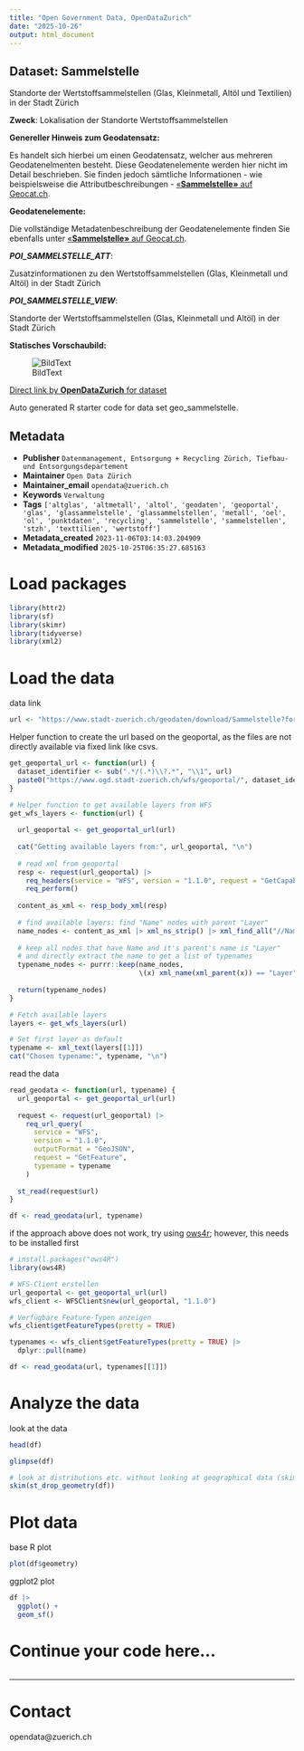 ```yaml
---
title: "Open Government Data, OpenDataZurich"
date: "2025-10-26"
output: html_document
---
```


## Dataset: Sammelstelle

Standorte der Wertstoffsammelstellen (Glas, Kleinmetall, Altöl und Textilien) in der Stadt Zürich

**Zweck**: Lokalisation der Standorte Wertstoffsammelstellen

**Genereller Hinweis zum Geodatensatz:**

Es handelt sich hierbei um einen Geodatensatz, welcher aus mehreren Geodatenelmenten besteht. Diese Geodatenelemente werden hier nicht im Detail beschrieben. Sie finden jedoch sämtliche Informationen - wie beispielsweise die Attributbeschreibungen - [«**Sammelstelle»** auf Geocat.ch](https://www.geocat.ch/geonetwork/srv/ger/catalog.search#/metadata/da0108f9-d3b8-48cb-9e22-a85fb7dd17d6).
			   

**Geodatenelemente:**

Die vollständige Metadatenbeschreibung der Geodatenelemente finden Sie ebenfalls unter [«**Sammelstelle»** auf Geocat.ch](https://www.geocat.ch/geonetwork/srv/ger/md.viewer#/full_view/da0108f9-d3b8-48cb-9e22-a85fb7dd17d6).

***POI_SAMMELSTELLE_ATT***: 

Zusatzinformationen zu den Wertstoffsammelstellen (Glas, Kleinmetall und Altöl) in der Stadt Zürich


***POI_SAMMELSTELLE_VIEW***: 

Standorte der Wertstoffsammelstellen (Glas, Kleinmetall und Altöl) in der Stadt Zürich




**Statisches Vorschaubild:**

![BildText](https://www.gis.stadt-zuerich.ch/zueriplan_docs/geocat/da0108f9-d3b8-48cb-9e22-a85fb7dd17d6.png)



[Direct link by **OpenDataZurich** for dataset](https://data.stadt-zuerich.ch/dataset/geo_sammelstelle)

Auto generated R starter code for data set geo_sammelstelle.

## Metadata

- **Publisher** `Datenmanagement, Entsorgung + Recycling Zürich, Tiefbau- und Entsorgungsdepartement`
- **Maintainer** `Open Data Zürich`
- **Maintainer_email** `opendata@zuerich.ch`
- **Keywords** `Ver­walt­ung`
- **Tags** `['altglas', 'altmetall', 'altol', 'geodaten', 'geoportal', 'glas', 'glassammelstelle', 'glassammelstellen', 'metall', 'oel', 'ol', 'punktdaten', 'recycling', 'sammelstelle', 'sammelstellen', 'stzh', 'texttilien', 'wertstoff']`
- **Metadata_created** `2023-11-06T03:14:03.204909`
- **Metadata_modified** `2025-10-25T06:35:27.685163`


# Load packages

```r
library(httr2)
library(sf)
library(skimr)
library(tidyverse)
library(xml2)
```

# Load the data

data link
```r
url <- "https://www.stadt-zuerich.ch/geodaten/download/Sammelstelle?format=geojson_link"
```


Helper function to create the url based on the geoportal, as the files are not directly available via fixed link like csvs.
```r
get_geoportal_url <- function(url) {
  dataset_identifier <- sub(".*/(.*)\\?.*", "\\1", url)
  paste0("https://www.ogd.stadt-zuerich.ch/wfs/geoportal/", dataset_identifier)
}
```

```r
# Helper function to get available layers from WFS
get_wfs_layers <- function(url) {
  
  url_geoportal <- get_geoportal_url(url)
  
  cat("Getting available layers from:", url_geoportal, "\n")
  
  # read xml from geoportal
  resp <- request(url_geoportal) |> 
    req_headers(service = "WFS", version = "1.1.0", request = "GetCapabilities") |> 
    req_perform()
  
  content_as_xml <- resp_body_xml(resp)
  
  # find available layers: find "Name" nodes with parent "Layer"
  name_nodes <- content_as_xml |> xml_ns_strip() |> xml_find_all("//Name")
  
  # keep all nodes that have Name and it's parent's name is "Layer"
  # and directly extract the name to get a list of typenames
  typename_nodes <- purrr::keep(name_nodes,
                                \(x) xml_name(xml_parent(x)) == "Layer")
  
  return(typename_nodes)
}

# Fetch available layers
layers <- get_wfs_layers(url)

# Set first layer as default
typename <- xml_text(layers[[1]])
cat("Chosen typename:", typename, "\n")
```

read the data
```r
read_geodata <- function(url, typename) {
  url_geoportal <- get_geoportal_url(url)
  
  request <- request(url_geoportal) |>
    req_url_query(
      service = "WFS",
      version = "1.1.0",
      outputFormat = "GeoJSON",
      request = "GetFeature",
      typename = typename
    )
  
  st_read(request$url)
}

df <- read_geodata(url, typename)
```

if the approach above does not work, try using [ows4r](https://eblondel.github.io/ows4R/); however, this needs to be installed first
```r
# install.packages("ows4R")
library(ows4R)

# WFS-Client erstellen
url_geoportal <- get_geoportal_url(url)
wfs_client <- WFSClient$new(url_geoportal, "1.1.0")

# Verfügbare Feature-Typen anzeigen
wfs_client$getFeatureTypes(pretty = TRUE)

typenames <- wfs_client$getFeatureTypes(pretty = TRUE) |> 
  dplyr::pull(name)

df <- read_geodata(url, typenames[[1]])
```

# Analyze the data

look at the data
```r
head(df)
```

```r
glimpse(df)
```

```r
# look at distributions etc. without looking at geographical data (skim cannot deal with geometries)
skim(st_drop_geometry(df))
```

# Plot data

base R plot
```r
plot(df$geometry)
```

ggplot2 plot
```r
df |>
  ggplot() +
  geom_sf()
```

# Continue your code here...

```r

```

------------------------------------------------------------------------

# Contact

opendata@zuerich.ch
